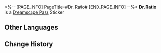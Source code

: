 <%-- [PAGE_INFO]
PageTitle=#Dr. Ratio#
[END_PAGE_INFO] --%>
{{Stub|Location information}}
{{Item Infobox
|id          = 225006
|image       = Dreamscape Pass Sticker Dr. Ratio.png
|type        = Dreamscape Pass Sticker
|type2       = Ashes to Ashes, Dust to Dust Stickers
|invCategory = 
|rarity      = 4
|effect      = 
|description = Digital stickers that can be used to decorate the pages of the Dreamtour Handbook. They come in many different styles.
|source1     = [[Unlocked by Default]]
}}
{{Description|I'm just doing what a supporting character should do.}}
'''Dr. Ratio''' is a [[Dreamscape Pass]] Sticker.

==Other Languages==
{{Other Languages
|en   = Dr. Ratio
|zhs  = 真理医生
|zht  = 真理醫生
|ja   = Dr.レイシオ
|ko   = Dr. 레이시오
|es   = Dr. Ratio
|fr   = Dr Ratio
|ru   = Доктор Рацио
|th   = Dr. Ratio
|vi   = Dr. Ratio
|de   = Dr. Wahrheit
|id   = Dr. Ratio
|pt   = Dr. Ratio
}}

==Change History==
{{Change History|2.3}}
